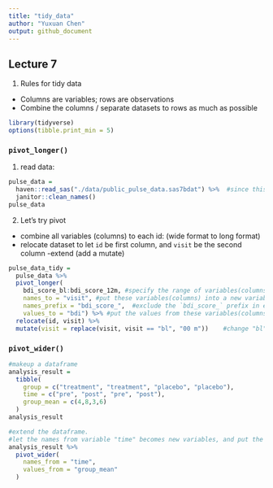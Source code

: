 ```yaml
---
title: "tidy_data"
author: "Yuxuan Chen"
output: github_document
---
```


## Lecture 7
1. Rules for tidy data
 - Columns are variables; rows are observations   
 - Combine the columns / separate datasets to rows as much as possible
 
```r
library(tidyverse)
options(tibble.print_min = 5)
```

### `pivot_longer()`
1. read data:
```r
pulse_data = 
  haven::read_sas("./data/public_pulse_data.sas7bdat") %>%  #since this dataset is in the sas file, so use haven pacakge and `read_sas` funcion
  janitor::clean_names()
pulse_data
```

2. Let's try pivot   
 - combine all variables (columns) to each id: (wide format to long format)
 - relocate dataset to let `id` be first column, and `visit` be the second column
 -extend (add a mutate)
```r
pulse_data_tidy = 
  pulse_data %>%
  pivot_longer(
    bdi_score_bl:bdi_score_12m, #specify the range of variables(columns) I am interested in
    names_to = "visit", #put these variables(columns) into a new variable(column) named "visit"
    names_prefix = "bdi_score_",  #exclude the `bdi_score_` prefix in each case
    values_to = "bdi") %>% #put the values from these variables(columns) into a new variable(column) named "bdi"
  relocate(id, visit) %>% 
  mutate(visit = replace(visit, visit == "bl", "00 m"))    #change "bl" in "visit" column to "00m"; `recode()` change observations
```

### `pivot_wider()`
```r
#makeup a dataframe
analysis_result =
  tibble(
    group = c("treatment", "treatment", "placebo", "placebo"),
    time = c("pre", "post", "pre", "post"),
    group_mean = c(4,8,3,6)
  )
analysis_result

#extend the dataframe.
#let the names from variable "time" becomes new variables, and put the values from "group_mean" into the new columns
analysis_result %>%
  pivot_wider(
    names_from = "time",
    values_from = "group_mean"
  )
```

